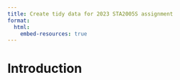 ```yaml
---
title: Create tidy data for 2023 STA2005S assignment
format:
  html:
    embed-resources: true
---
```


# Introduction

